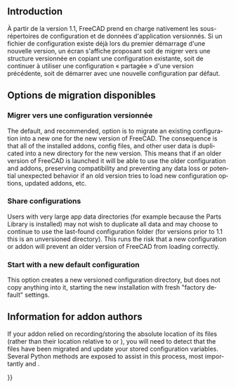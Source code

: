 <languages/>

{{Docnav/fr
|[[Installing_additional_components/fr|Logiciels supplémentaires]]
|[[Getting_started/fr|Démarrer avec FreeCAD]]
}}

{{TOCright}}

== Introduction ==

À partir de la version 1.1, FreeCAD prend en charge nativement les sous-répertoires de configuration et de données d'application versionnés. Si un fichier de configuration existe déjà lors du premier démarrage d'une nouvelle version, un écran s'affiche proposant soit de migrer vers une structure versionnée en copiant une configuration existante, soit de continuer à utiliser une configuration « partagée » d'une version précédente, soit de démarrer avec une nouvelle configuration par défaut.

<span id="Available_migration_options"></span>
== Options de migration disponibles ==

<span id="Migrate_to_a_versioned_configuration"></span>
=== Migrer vers une configuration versionnée ===

<div lang="en" dir="ltr" class="mw-content-ltr">
The default, and recommended, option is to migrate an existing configuration into a new one for the new version of FreeCAD. The consequence is that all of the installed addons, config files, and other user data is duplicated into a new directory for the new version. This means that if an older version of FreeCAD is launched it will be able to use the older configuration and addons, preserving compatibility and preventing any data loss or potential unexpected behavior if an old version tries to load new configuration options, updated addons, etc.
</div>

<div lang="en" dir="ltr" class="mw-content-ltr">
=== Share configurations ===
</div>

<div lang="en" dir="ltr" class="mw-content-ltr">
Users with very large app data directories (for example because the Parts Library is installed) may not wish to duplicate all data and may choose to continue to use the last-found configuration folder (for versions prior to 1.1 this is an unversioned directory). This runs the risk that a new configuration or addon will prevent an older version of FreeCAD from loading correctly.
</div>

<div lang="en" dir="ltr" class="mw-content-ltr">
=== Start with a new default configuration ===
</div>

<div lang="en" dir="ltr" class="mw-content-ltr">
This option creates a new versioned configuration directory, but does not copy anything into it, starting the new installation with fresh "factory default" settings.
</div>

<div lang="en" dir="ltr" class="mw-content-ltr">
== Information for addon authors ==
</div>

<div lang="en" dir="ltr" class="mw-content-ltr">
If your addon relied on recording/storing the absolute location of its files (rather than their location relative to {{Incode|userAppDataDir}} or {{Incode|configDir}}), you will need to detect that the files have been migrated and update your stored configuration variables. Several Python methods are exposed to assist in this process, most importantly {{Incode|FreeCAD.ApplicationDirectories.versionStringForPath(major, minor)}} and {{Incode|FreeCAD.ApplicationDirectories.versionStringForPath.usingCurrentVersionConfig(pathToCheck)}}.
</div>


{{Docnav/fr
|[[Installing_additional_components/fr|Logiciels supplémentaires]]
|[[Getting_started/fr|Démarrer avec FreeCAD]]
}}

{{Userdocnavi{{#translation:}}}}